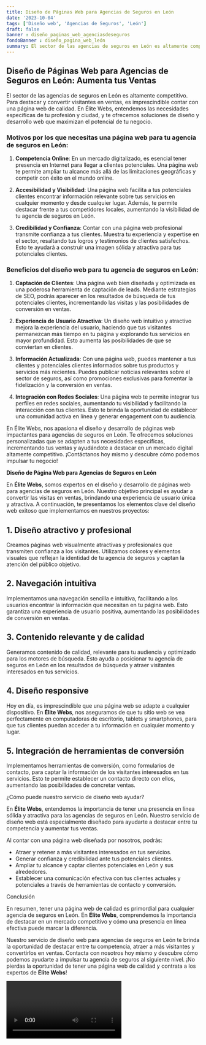 ```yaml
---
title: Diseño de Páginas Web para Agencias de Seguros en León
date: '2023-10-04'
tags: ['Diseño web', 'Agencias de Seguros', 'León']
draft: false
banner : diseño_paginas_web_agenciasdeseguros
fondoBanner : diseño_pagina_web_león
summary: El sector de las agencias de seguros en León es altamente competitivo. Para destacar y convertir visitantes en ventas, es imprescindible contar con una página web de calidad. En Élite Webs, entendemos las necesidades específicas de tu profesión y ciudad, y te ofrecemos soluciones de diseño y desarrollo web que maximizan el potencial de tu negocio.
---
```


## Diseño de Páginas Web para Agencias de Seguros en León: Aumenta tus Ventas

El sector de las agencias de seguros en León es altamente competitivo. Para destacar y convertir visitantes en ventas, es imprescindible contar con una página web de calidad. En Élite Webs, entendemos las necesidades específicas de tu profesión y ciudad, y te ofrecemos soluciones de diseño y desarrollo web que maximizan el potencial de tu negocio.

### Motivos por los que necesitas una página web para tu agencia de seguros en León:

1. **Competencia Online**: En un mercado digitalizado, es esencial tener presencia en Internet para llegar a clientes potenciales. Una página web te permite ampliar tu alcance más allá de las limitaciones geográficas y competir con éxito en el mundo online.

2. **Accesibilidad y Visibilidad**: Una página web facilita a tus potenciales clientes encontrar información relevante sobre tus servicios en cualquier momento y desde cualquier lugar. Además, te permite destacar frente a tus competidores locales, aumentando la visibilidad de tu agencia de seguros en León.

3. **Credibilidad y Confianza**: Contar con una página web profesional transmite confianza a tus clientes. Muestra tu experiencia y expertise en el sector, resaltando tus logros y testimonios de clientes satisfechos. Esto te ayudará a construir una imagen sólida y atractiva para tus potenciales clientes.

### Beneficios del diseño web para tu agencia de seguros en León:

1. **Captación de Clientes**: Una página web bien diseñada y optimizada es una poderosa herramienta de captación de leads. Mediante estrategias de SEO, podrás aparecer en los resultados de búsqueda de tus potenciales clientes, incrementando las visitas y las posibilidades de conversión en ventas.

2. **Experiencia de Usuario Atractiva**: Un diseño web intuitivo y atractivo mejora la experiencia del usuario, haciendo que tus visitantes permanezcan más tiempo en tu página y explorando tus servicios en mayor profundidad. Esto aumenta las posibilidades de que se conviertan en clientes.

3. **Información Actualizada**: Con una página web, puedes mantener a tus clientes y potenciales clientes informados sobre tus productos y servicios más recientes. Puedes publicar noticias relevantes sobre el sector de seguros, así como promociones exclusivas para fomentar la fidelización y la conversión en ventas.

4. **Integración con Redes Sociales**: Una página web te permite integrar tus perfiles en redes sociales, aumentando tu visibilidad y facilitando la interacción con tus clientes. Esto te brinda la oportunidad de establecer una comunidad activa en línea y generar engagement con tu audiencia.

En Élite Webs, nos apasiona el diseño y desarrollo de páginas web impactantes para agencias de seguros en León. Te ofrecemos soluciones personalizadas que se adapten a tus necesidades específicas, incrementando tus ventas y ayudándote a destacar en un mercado digital altamente competitivo. ¡Contáctanos hoy mismo y descubre cómo podemos impulsar tu negocio!

<GifSeo />

<Cta />

**Diseño de Página Web para Agencias de Seguros en León**

En **Élite Webs**, somos expertos en el diseño y desarrollo de páginas web para agencias de seguros en León. Nuestro objetivo principal es ayudar a convertir las visitas en ventas, brindando una experiencia de usuario única y atractiva. A continuación, te presentamos los elementos clave del diseño web exitoso que implementamos en nuestros proyectos:

## 1. Diseño atractivo y profesional
Creamos páginas web visualmente atractivas y profesionales que transmiten confianza a los visitantes. Utilizamos colores y elementos visuales que reflejan la identidad de tu agencia de seguros y captan la atención del público objetivo.

## 2. Navegación intuitiva
Implementamos una navegación sencilla e intuitiva, facilitando a los usuarios encontrar la información que necesitan en tu página web. Esto garantiza una experiencia de usuario positiva, aumentando las posibilidades de conversión en ventas.

## 3. Contenido relevante y de calidad
Generamos contenido de calidad, relevante para tu audiencia y optimizado para los motores de búsqueda. Esto ayuda a posicionar tu agencia de seguros en León en los resultados de búsqueda y atraer visitantes interesados en tus servicios.

## 4. Diseño responsive
Hoy en día, es imprescindible que una página web se adapte a cualquier dispositivo. En **Élite Webs**, nos aseguramos de que tu sitio web se vea perfectamente en computadoras de escritorio, tablets y smartphones, para que tus clientes puedan acceder a tu información en cualquier momento y lugar.

## 5. Integración de herramientas de conversión
Implementamos herramientas de conversión, como formularios de contacto, para captar la información de los visitantes interesados en tus servicios. Esto te permite establecer un contacto directo con ellos, aumentando las posibilidades de concretar ventas.

¿Cómo puede nuestro servicio de diseño web ayudar?

En **Élite Webs**, entendemos la importancia de tener una presencia en línea sólida y atractiva para las agencias de seguros en León. Nuestro servicio de diseño web está especialmente diseñado para ayudarte a destacar entre tu competencia y aumentar tus ventas.

Al contar con una página web diseñada por nosotros, podrás:

- Atraer y retener a más visitantes interesados en tus servicios.
- Generar confianza y credibilidad ante tus potenciales clientes.
- Ampliar tu alcance y captar clientes potenciales en León y sus alrededores.
- Establecer una comunicación efectiva con tus clientes actuales y potenciales a través de herramientas de contacto y conversión.

Conclusión

En resumen, tener una página web de calidad es primordial para cualquier agencia de seguros en León. En **Élite Webs**, comprendemos la importancia de destacar en un mercado competitivo y cómo una presencia en línea efectiva puede marcar la diferencia.

Nuestro servicio de diseño web para agencias de seguros en León te brinda la oportunidad de destacar entre tu competencia, atraer a más visitantes y convertirlos en ventas. Contacta con nosotros hoy mismo y descubre cómo podemos ayudarte a impulsar tu agencia de seguros al siguiente nivel. ¡No pierdas la oportunidad de tener una página web de calidad y contrata a los expertos de **Élite Webs**!

<Video />

<CtaBot job='Agencias de Seguros' city='León'/>

<Gmaps query='León+españa+maps' />